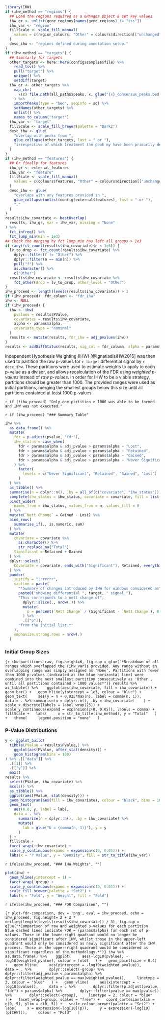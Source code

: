 ```r
library(IHW)
if (ihw_method == "regions") {
  ## Load the regions required as a GRanges pbject & set key values
  ihw_gr <- unlist(gene_regions[names(gene_regions) != "tss"])
  ihw_var <- "region"
  fillScale <- scale_fill_manual(
    values = c(region_colours, "Other" = colours$direction[["unchanged"]])
  )
  desc_ihw <- "regions defined during annotation setup."
}
if (ihw_method == "targets") {
  ## Similarly for targets
  other_targets <- here::here(config$samples$file) %>% 
    read_tsv() %>% 
    pull("target") %>% 
    unique() %>% 
    setdiff(target)
  ihw_gr <- other_targets %>% 
    map_chr(
      \(x) file.path(all_paths$peaks, x, glue("{x}_consensus_peaks.bed.gz"))
    ) %>% 
    importPeaks(type = "bed", seqinfo = sq) %>% 
    setNames(other_targets) %>% 
    unlist() %>% 
    names_to_column("target")
  ihw_var <- "target"
  fillScale <- scale_fill_brewer(palette = "Dark2")
  desc_ihw <- glue(
    "overlap with peaks from ",
    glue_collapse(other_targets, last = " or "),
    "irrespective of which treatment the peak my have been primarily detected in."
  )
}
if (ihw_method == "features") {
  ## Or finally for features
  ihw_gr <- external_features
  ihw_var <- "feature"
  fillScale <- scale_fill_manual(
    values = c(colours$features, "Other" = colours$direction[["unchanged"]])
  )
  desc_ihw <- glue(
    "overlaps with any features provided in ",
    glue_collapse(unlist(config$external$features), last = " or "),
    "."
  )
}
results$ihw_covariate <- bestOverlap(
  results, ihw_gr, var = ihw_var, missing = "None"
) %>% 
  fct_infreq() %>% 
  fct_lump_min(min = 1e3)
## Check the merging by fct_lump_min has left all groups > 1e3
if (any(fct_count(results$ihw_covariate)$n < 1e3)) {
  lv_to_drop <- fct_count(results$ihw_covariate) %>%
    dplyr::filter(f != "Other") %>%
    dplyr::filter(n == min(n)) %>% 
    pull("f") %>% 
    as.character() %>% 
    c("Other")
  results$ihw_covariate <- results$ihw_covariate %>% 
    fct_other(drop = lv_to_drop, other_level = "Other")
}
ihw_proceed <- length(levels(results$ihw_covariate)) > 1
if (ihw_proceed)  fdr_column <- "fdr_ihw"
ihw <- NULL
if (ihw_proceed) {
  ihw <- ihw(
    pvalues = results$PValue,
    covariates = results$ihw_covariate,
    alpha <- params$alpha,
    covariate_type = "nominal"
  )
  results <- mutate(results, fdr_ihw = adj_pvalues(ihw))
} 
results <- addDiffStatus(results, sig_col = fdr_column, alpha = params$alpha)
```

Independent Hypothesis Weighting (IHW) [@IgnatiadisIHW2016] was then used to partition the raw p-values for `r target` differential signal by `r desc_ihw`.
These partitions were used to estimate weights to apply to each p-value as a divisor, and allows recalculation of the FDR using *weighted p-values* instead of *raw p-values*.
In order for IHW to be a viable strategy, partitions should be greater than 1000.
The provided ranges were used as initial partitions, merging the smallest groups below this size until all partitions contained at least 1000 p-values.

`r if (!ihw_proceed) "Only one partition > 1000 was able to be formed and IHW was not executed."`

`r if (ihw_proceed) "### Summary Table"`

```r
ihw %>%
  as.data.frame() %>% 
  mutate(
    fdr = p.adjust(pvalue, "fdr"),
    ihw_status = case_when(
      fdr < params$alpha & adj_pvalue > params$alpha ~ "Lost",
      fdr < params$alpha & adj_pvalue < params$alpha ~ "Retained",
      fdr > params$alpha & adj_pvalue < params$alpha ~ "Gained",
      fdr > params$alpha & adj_pvalue > params$alpha ~ "Never Significant"
    ) %>% 
      factor(
        levels = c("Never Significant", "Retained", "Gained", "Lost")
      )
  ) %>% 
  as_tibble() %>% 
  summarise(n = dplyr::n(), .by = all_of(c("covariate", "ihw_status"))) %>% 
  complete(ihw_status = ihw_status, covariate = covariate, fill = list(n = 0)) %>% 
  pivot_wider(
    names_from = ihw_status, values_from = n, values_fill = 0
  ) %>% 
  mutate(`Nett Change` = Gained - Lost) %>% 
  bind_rows(
    summarise_if(., is.numeric, sum)
  ) %>% 
  mutate(
    covariate = covariate %>% 
      as.character() %>% 
      str_replace_na("Total"),
    Significant = Retained + Gained
  ) %>% 
  dplyr::select(
    Covariate = covariate, ends_with("Significant"), Retained, everything()
  ) %>% 
  pander(
    justify = "lrrrrrr",
    caption = paste(
      "*Summary of changes introduced by IHW for windows considered as",
      paste0("showing differential ", target, " signal."),
      "This corresponds to a nett change of", 
        dplyr::slice(., nrow(.)) %>% 
        mutate(
          p = percent(`Nett Change` / (Significant - `Nett Change`), 0.1)
        ) %>% 
        .[["p"]],
      "from the initial list.*"
    ),
    emphasize.strong.rows = nrow(.)
  )
```


### Initial Group Sizes

```{r ihw-partitions-raw, fig.height=6, fig.cap = glue("*Breakdown of all ranges which overlapped the {ihw_var}s provided. Any range without an overlapping range was simply assigned as 'None'. Partitions with fewer than 1000 p-values (indicated as the blue horizontal line) were combined into the next smallest partition consecutively as 'Other', until all partitions contained > 1000 values*")}
results %>% 
  as_tibble() %>% 
  ggplot(aes(ihw_covariate, fill = ihw_covariate)) +
  geom_bar() +
  geom_hline(yintercept = 1e3, colour = "blue") +
  geom_text(
    aes(y = n + 0.025*max(n), label = comma(n, 1)),
    data = . %>% summarise(n = dplyr::n(), .by = ihw_covariate) 
  ) +
  scale_x_discrete(labels = label_wrap(25)) +
  scale_y_continuous(expand = expansion(c(0, 0.05)), labels = comma) +
  fillScale +
  labs(
    x = str_to_title(ihw_method), y = "Total"
  ) +
  theme(
    legend.position = "none"
  )
```


### P-Value Distributions

```r
y <- ggplot_build(
  tibble(PValue = results$PValue,) %>% 
    ggplot(aes(PValue, after_stat(density))) + 
    geom_histogram(bins = 100) 
) %>% .[["data"]] %>% 
  .[[1]] %>% 
  .[["y"]] %>% 
  max()
results %>% 
  select(PValue, ihw_covariate) %>% 
  mcols() %>% 
  as_tibble() %>% 
  ggplot(aes(PValue, stat(density))) +
  geom_histogram(aes(fill = ihw_covariate), colour = "black", bins = 100) +
  geom_text(
    aes(0.8, y, label = lab),
    data = . %>% 
      summarise(n = dplyr::n(), .by = ihw_covariate) %>% 
      mutate(
        lab = glue("N = {comma(n, 1)}"), y = y
      )
  ) +
  fillScale +
  facet_wrap(~ihw_covariate) +
  scale_y_continuous(expand = expansion(c(0, 0.05))) +
  labs(x = "P Value", y = "Density", fill = str_to_title(ihw_var))
```

`r ifelse(ihw_proceed, "### IHW Weights", "")`

```r
plot(ihw) +
  geom_hline(yintercept = 1) +
  facet_wrap(~group) +
  scale_y_continuous(expand = expansion(c(0, 0.05))) +
  scale_fill_brewer(palette = "Set2") +
  labs(x = "Fold", y = "Weight", fill = "Fold")
```

`r ifelse(ihw_proceed, "### FDR Comparison", "")`

```{r plot-fdr-comparison, dev = 'png', eval = ihw_proceed, echo = ihw_proceed, fig.height= 2 + 2 * ceiling(length(levels(results$ihw_covariate)) / 3), fig.cap = glue("*Comparison of raw and weighted p-values for each partition. Blue dashed lines indicate FDR = {params$alpha} for each set of p-values. Those in the lower-right quadrant would no longer be considered significant after IHW, whilst those in the upper-left quadrant would only be considered as newly significant after the IHW process. Those in the upper-right quadrant would be considered as significant regardless of the methodology.*")}
ihw %>%
  as.data.frame() %>% 
  ggplot(
    aes(-log10(pvalue), -log10(weighted_pvalue), colour = fold)
  ) +
  geom_point(size = 0.4) +
  geom_hline(
    aes(yintercept = -log10(weighted_pvalue)),
    data = . %>% 
      dplyr::select(-group) %>% 
      dplyr::filter(adj_pvalue < params$alpha) %>% 
      dplyr::filter(weighted_pvalue == max(weighted_pvalue)),
    linetype = 2, colour = "blue"
  ) +
  geom_vline(
    aes(xintercept = -log10(pvalue)),
    data = . %>% 
      dplyr::filter(p.adjust(pvalue, "fdr") < params$alpha) %>% 
      dplyr::filter(pvalue == max(pvalue)) %>% 
      dplyr::select(-group),
    linetype = 2, colour = "blue"
  ) +
  facet_wrap(~group, scales = "free") +
  coord_cartesian(xlim = c(0, 5), ylim = c(0, 5)) +
  scale_colour_brewer(palette = "Set2") +
  labs(
    x = expression(-log[10](p)),
    y = expression(-log[10](p[IHW])),
    colour = "Fold"
  )
```

